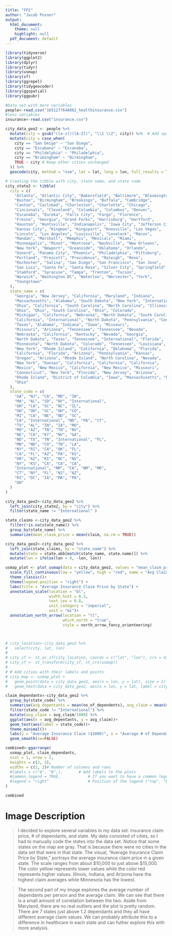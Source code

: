 ```yaml
---
title: "FP2"
author: "Jacob Posner"
output:
  html_document:
    theme: null
    highlight: null
  pdf_document: default
---
```


```r
library(tidyverse)
library(ggplot2)
library(dplyr)
library(tidyr)
library(usmap)
library(sf)
library(ggrepel)
library(tidygeocoder)
library(ggspatial)
library(ggpubr)
```

```r
#Data set with more variables
people<-read.csv("1651277648862_healthinsurance.csv")
#less variables
insurance<-read.csv("insurance.csv")
```

```r
city_data_geo2 <- people %>%
  mutate(city = gsub("([a-z])([A-Z])", "\\1 \\2", city)) %>%  # Add space between lowercase and uppercase letters
  mutate(city = case_when(
    city == "San Deigo" ~ "San Diego",
    city == "Escabana" ~ "Escanaba",
    city == "Phildelphia" ~ "Philadelphia",
    city == "Brimingham" ~ "Birmingham",
    TRUE ~ city # Keep other cities unchanged
  )) %>%
  geocode(city, method = "osm", lat = lat, long = lon, full_results = TRUE)  # Geocode cities and get full results
```


```r
# Creating the tibble with city, state name, and state code
city_state2 <- tibble(
  city = c(
    "Atlanta", "Atlantic City", "Bakersfield", "Baltimore", "Bloomington", 
    "Boston", "Birmingham", "Brookings", "Buffalo", "Cambridge", 
    "Canton", "Carlsbad", "Charleston", "Charlotte", "Chicago", 
    "Cincinnati", "Cleveland", "Columbia", "Columbus", "Denver", 
    "Escanaba", "Eureka", "Falls City", "Fargo", "Florence", 
    "Fresno", "Georgia", "Grand Forks", "Harrisburg", "Hartford", 
    "Houston", "Huntsville", "Indianapolis", "Iowa City", "Jefferson City", 
    "Kansas City", "Kingman", "Kingsport", "Knoxville", "Las Vegas", 
    "Lincoln", "Los Angeles", "Louisville", "Lovelock", "Macon", 
    "Mandan", "Marshall", "Memphis", "Mexicali", "Miami", 
    "Minneapolis", "Minot", "Montrose", "Nashville", "New Orleans", 
    "New York", "Newport", "Oceanside", "Oklahoma", "Orlando", 
    "Oxnard", "Panama City", "Phoenix", "Philadelphia", "Pittsburg", 
    "Portland", "Prescott", "Providence", "Raleigh", "Reno", 
    "Rochester", "Salina", "San Diego", "San Francisco", "San Jose", 
    "San Luis", "Santa Fe", "Santa Rosa", "Silver City", "Springfield", 
    "Stamford", "Syracuse", "Tampa", "Trenton", "Tucson", 
    "Warwick", "Washington DC", "Waterloo", "Worcester", "York", 
    "Youngstown"
  ),
  state_name = c(
    "Georgia", "New Jersey", "California", "Maryland", "Indiana", 
    "Massachusetts", "Alabama", "South Dakota", "New York", "International", 
    "Ohio", "California", "South Carolina", "North Carolina", "Illinois", 
    "Ohio", "Ohio", "South Carolina", "Ohio", "Colorado", 
    "Michigan", "California", "Nebraska", "North Dakota", "South Carolina", 
    "California", "International", "North Dakota", "Pennsylvania", "Connecticut", 
    "Texas", "Alabama", "Indiana", "Iowa", "Missouri", 
    "Missouri", "Arizona", "Tennessee", "Tennessee", "Nevada", 
    "Nebraska", "California", "Kentucky", "Nevada", "Georgia", 
    "North Dakota", "Texas", "Tennessee", "International", "Florida", 
    "Minnesota", "North Dakota", "Colorado", "Tennessee", "Louisiana", 
    "New York", "Rhode Island", "California", "Oklahoma", "Florida", 
    "California", "Florida", "Arizona", "Pennsylvania", "Kansas", 
    "Oregon", "Arizona", "Rhode Island", "North Carolina", "Nevada", 
    "New York", "Kansas", "California", "California", "California", 
    "Mexico", "New Mexico", "California", "New Mexico", "Missouri", 
    "Connecticut", "New York", "Florida", "New Jersey", "Arizona", 
    "Rhode Island", "District of Columbia", "Iowa", "Massachusetts", "Pennsylvania", 
    "Ohio"
  ),
  state_code = c(
    "GA", "NJ", "CA", "MD", "IN", 
    "MA", "AL", "SD", "NY", "International", 
    "OH", "CA", "SC", "NC", "IL", 
    "OH", "OH", "SC", "OH", "CO", 
    "MI", "CA", "NE", "ND", "SC", 
    "CA", "International", "ND", "PA", "CT", 
    "TX", "AL", "IN", "IA", "MO", 
    "MO", "AZ", "TN", "TN", "NV", 
    "NE", "CA", "KY", "NV", "GA", 
    "ND", "TX", "TN", "International", "FL", 
    "MN", "ND", "CO", "TN", "LA", 
    "NY", "RI", "CA", "OK", "FL", 
    "CA", "FL", "AZ", "PA", "KS", 
    "OR", "AZ", "RI", "NC", "NV", 
    "NY", "KS", "CA", "CA", "CA", 
    "International", "NM", "CA", "NM", "MO", 
    "CT", "NY", "FL", "NJ", "AZ", 
    "RI", "DC", "IA", "MA", "PA", 
    "OH"
  )
)

city_data_geo2<-city_data_geo2 %>% 
  left_join(city_state2, by = "city") %>% 
  filter(state_name != "International" )
```


```r
state_claims <-city_data_geo2 %>% 
  filter(!is.na(state_name)) %>% 
  group_by(state_name) %>% 
  summarize(mean_claim_price = mean(claim, na.rm = TRUE)) 

city_data_geo2<-city_data_geo2 %>% 
  left_join(state_claims, by = "state_name") %>% 
  mutate(state = state.abb[match(state_name, state.name)]) %>% 
  mutate(lon = ifelse(lon < 0, -lon, lon))

usmap_plot <- plot_usmap(data = city_data_geo2, values = "mean_claim_price", color = "white") +
  scale_fill_continuous(low = "yellow", high = "red", name = "Avg Claim Price", label = scales::dollar_format()) + 
  theme_classic()+
  theme(legend.position = "right") +
  labs(title = "Average Insurance Claim Price by State") + 
  annotation_scale(location = "bl",  
                   width_hint = 0.3,  
                   text_cex = 0.8, 
                   unit_category = "imperial",  
                   unit = "mi")+
  annotation_north_arrow(location = "tl",  
                         which_north = "true",  
                         style = north_arrow_fancy_orienteering)



# city_location<-city_data_geo2 %>% 
#   select(city, lat, lon)
# 
# city_sf <- st_as_sf(city_location, coords = c("lat", "lon"), crs = 4326)
# city_sf <- st_transform(city_sf, st_crs(usmap))
# 
# # Add cities with their labels and points
# city_map <- usmap_plot +
#   geom_point(data = city_data_geo2, aes(x = lon, y = lat), size = 2) +
#   geom_text(data = city_data_geo2, aes(x = lon, y = lat, label = city), size = 3, vjust = 1)


```

```r
claim_dependants<-city_data_geo2 %>% 
  group_by(state_code) %>% 
  summarise(avg_depentants = mean(no_of_dependents), avg_claim = mean(mean_claim_price)) %>% 
  filter(state_code != "International") %>%
  mutate(avg_claim = avg_claim/1000) %>% 
  ggplot(aes(x = avg_depentants, y = avg_claim))+
  geom_text(aes(label = state_code))+
  theme_minimal()+
  labs(y = "Average Insurance Claim ($1000)", x = "Average # of Dependants per Person", title = "Dependants per Person vs. Average Insurance Claim")+
  geom_smooth(se=FALSE)
```

```r
combined<-ggarrange(
  usmap_plot, claim_dependants,             
  ncol = 1, nrow = 2, 
  heights = c(2, 2), 
  widths = c(2, 2)# Number of columns and rows
  #labels = c("A", "B",),       # Add labels to the plots
  #common.legend = TRUE,            # If you want to have a common legend
  #legend = "right"                 # Position of the legend ("top", "bottom", "left", "right")
)
```

```r
combined
```

# Image Description

> I decided to explore several variables in my data set: insurance claim price, # of dependants, and state. My data consisted of cities, so I had to manually code the states into the data set. Notice that some states on the map are gray. That is because there were no cities in the data set that were in that state. The visual, "Average Insurance Claim Price by State," portrays the average insurance claim price in a given state. The scale ranges from about $10,000 to just above $15,000. The color yellow represents lower values while the color red represents higher values. Illinois, Indiana, and Arizona have the highest claim averages while Minnesota has the lowest. 

> The second part of my image explores the average number of dependants per person and the average claim. We can see that there is a small amount of correlation between the two. Aside from Maryland, there are no real outliers and the plot is pretty random. There are 7 states just above 1.2 dependants and they all have different average claim values. We can probably attribute this to a difference in healthcare in each state and can futher explore this with more analysis.
